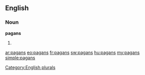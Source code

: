 ==English==

===Noun===
'''pagans'''

# {{plural of|[[pagan]]}}

[[Category:English plurals]]

[[ar:pagans]]
[[eo:pagans]]
[[fr:pagans]]
[[sw:pagans]]
[[hu:pagans]]
[[my:pagans]]
[[simple:pagans]]